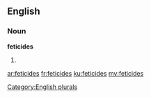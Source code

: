 ==English==

===Noun===
'''feticides'''

# {{plural of|[[feticide]]}}

[[Category:English plurals]]

[[ar:feticides]]
[[fr:feticides]]
[[ku:feticides]]
[[my:feticides]]